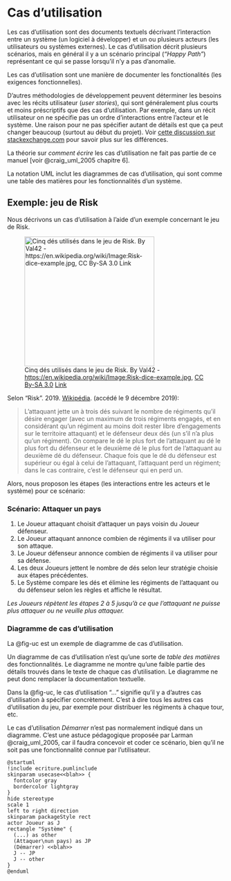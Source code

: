 # Cas d'utilisation

Les cas d'utilisation sont des documents textuels décrivant l'interaction entre un système (un logiciel à développer) et un ou plusieurs acteurs (les utilisateurs ou systèmes externes).
Le cas d'utilisation décrit plusieurs scénarios, mais en général il y a un scénario principal (*"Happy Path"*) représentant ce qui se passe lorsqu'il n'y a pas d'anomalie.

Les cas d'utilisation sont une manière de documenter les fonctionalités (les exigences fonctionnelles).

::: {.callout-note}

D'autres méthodologies de développement peuvent déterminer les besoins avec les récits utilisateur (*user stories*), qui sont généralement plus courts et moins préscriptifs que des cas d'utilisation.
Par exemple, dans un récit utilisateur on ne spécifie pas un ordre d'interactions entre l'acteur et le système.
Une raison pour ne pas spécifier autant de détails est que ça peut changer beaucoup (surtout au début du projet).
Voir [cette discussion sur stackexchange.com](https://softwareengineering.stackexchange.com/q/113381/51948) pour savoir plus sur les différences.

:::

La théorie sur *comment écrire* les cas d'utilisation ne fait pas partie de ce manuel [voir @craig_uml_2005 chapitre 6].

La notation UML inclut les diagrammes de cas d'utilisation, qui sont comme une table des matières pour les fonctionnalités d'un système.

## Exemple: jeu de Risk{#exemple-jeu-de-risk}

Nous décrivons un cas d'utilisation à l'aide d'un exemple concernant le jeu de Risk.

![Cinq dés utilisés dans le jeu de Risk.  By Val42 - [https://en.wikipedia.org/wiki/Image:Risk-dice-example.jpg](http://en.wikipedia.org/wiki/Image:Risk-dice-example.jpg), [CC By-SA 3.0](http://creativecommons.org/licenses/by-sa/3.0/ "Creative Commons Attribution-Share Alike 3.0") [Link](https://commons.wikimedia.org/w/index.php?curid=3272090)](images/Risk-dice-example.jpg){width="300px"}

Selon "Risk". 2019. [Wikipédia](https://fr.wikipedia.org/w/index.php?title=Risk&oldid=164264587). (accédé le 9 décembre 2019):

> L'attaquant jette un à trois dés suivant le nombre de régiments qu'il désire engager (avec un maximum de trois régiments engagés, et en considérant qu'un régiment au moins doit rester libre d'engagements sur le territoire attaquant) et le défenseur deux dés (un s'il n'a plus qu'un régiment). On compare le dé le plus fort de l'attaquant au dé le plus fort du défenseur et le deuxième dé le plus fort de l'attaquant au deuxième dé du défenseur. Chaque fois que le dé du défenseur est supérieur ou égal à celui de l'attaquant, l'attaquant perd un régiment; dans le cas contraire, c'est le défenseur qui en perd un.

Alors, nous proposon les étapes (les interactions entre les acteurs et le système) pour ce scénario:

### Scénario: Attaquer un pays

1. Le Joueur attaquant choisit d'attaquer un pays voisin du Joueur défenseur.
2. Le Joueur attaquant annonce combien de régiments il va utiliser pour son attaque.
3. Le Joueur défenseur annonce combien de régiments il va utiliser pour sa défense.
4. Les deux Joueurs jettent le nombre de dés selon leur stratégie choisie aux étapes précédentes.
5. Le Système compare les dés et élimine les régiments de l'attaquant ou du défenseur selon les règles et affiche le résultat.

*Les Joueurs répètent les étapes 2 à 5 jusqu'à ce que l'attaquant ne puisse plus attaquer ou ne veuille plus attaquer.*

### Diagramme de cas d'utilisation

La @fig-uc est un exemple de diagramme de cas d'utilisation.

Un diagramme de cas d'utilisation n'est qu'une sorte de *table des matières* des fonctionnalités.
Le diagramme ne montre qu'une faible partie des détails trouvés dans le texte de chaque cas d'utilisation.
Le diagramme ne peut donc remplacer la documentation textuelle.

Dans la @fig-uc, le cas d'utilisation "..." signifie qu'il y a d'autres cas d'utilisation à spécifier concrètement.
C'est à dire tous les autres cas d'utilisation du jeu, par exemple pour distribuer les régiments à chaque tour, etc.

Le cas d'utilisation *Démarrer* n'est pas normalement indiqué dans un diagramme.
C'est une astuce pédagogique proposée par Larman @craig_uml_2005, car il faudra concevoir et coder ce scénario, bien qu'il ne soit pas une fonctionnalité connue par l'utilisateur.

```.plantuml
@startuml
!include ecriture.pumlinclude
skinparam usecase<<blah>> {
  fontcolor gray
  bordercolor lightgray
}
hide stereotype
scale 1
left to right direction
skinparam packageStyle rect
actor Joueur as J
rectangle "Système" {
  (...) as other
  (Attaquer\nun pays) as JP
  (Démarrer) <<blah>>
  J -- JP
  J -- other
}
@enduml
```


